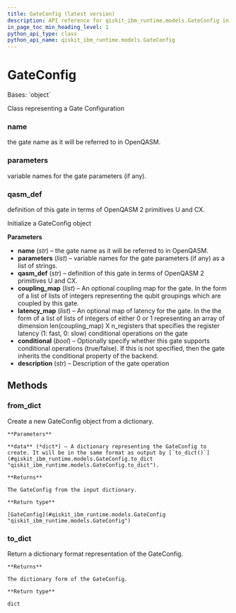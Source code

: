 ```yaml
---
title: GateConfig (latest version)
description: API reference for qiskit_ibm_runtime.models.GateConfig in the latest version of qiskit-ibm-runtime
in_page_toc_min_heading_level: 1
python_api_type: class
python_api_name: qiskit_ibm_runtime.models.GateConfig
---
```


# GateConfig

<Class id="qiskit_ibm_runtime.models.GateConfig" isDedicatedPage={true} github="https://github.com/Qiskit/qiskit-ibm-runtime/tree/stable/0.42/qiskit_ibm_runtime/models/backend_configuration.py#L26-L128" signature="GateConfig(name, parameters, qasm_def, coupling_map=None, latency_map=None, conditional=None, description=None)" modifiers="class">
  Bases: `object`

  Class representing a Gate Configuration

  ### name

  <Attribute id="qiskit_ibm_runtime.models.GateConfig.name">
    the gate name as it will be referred to in OpenQASM.
  </Attribute>

  ### parameters

  <Attribute id="qiskit_ibm_runtime.models.GateConfig.parameters">
    variable names for the gate parameters (if any).
  </Attribute>

  ### qasm\_def

  <Attribute id="qiskit_ibm_runtime.models.GateConfig.qasm_def">
    definition of this gate in terms of OpenQASM 2 primitives U and CX.
  </Attribute>

  Initialize a GateConfig object

  **Parameters**

  *   **name** (*str*) – the gate name as it will be referred to in OpenQASM.
  *   **parameters** (*list*) – variable names for the gate parameters (if any) as a list of strings.
  *   **qasm\_def** (*str*) – definition of this gate in terms of OpenQASM 2 primitives U and CX.
  *   **coupling\_map** (*list*) – An optional coupling map for the gate. In the form of a list of lists of integers representing the qubit groupings which are coupled by this gate.
  *   **latency\_map** (*list*) – An optional map of latency for the gate. In the the form of a list of lists of integers of either 0 or 1 representing an array of dimension len(coupling\_map) X n\_registers that specifies the register latency (1: fast, 0: slow) conditional operations on the gate
  *   **conditional** (*bool*) – Optionally specify whether this gate supports conditional operations (true/false). If this is not specified, then the gate inherits the conditional property of the backend.
  *   **description** (*str*) – Description of the gate operation

  ## Methods

  ### from\_dict

  <Function id="qiskit_ibm_runtime.models.GateConfig.from_dict" github="https://github.com/Qiskit/qiskit-ibm-runtime/tree/stable/0.42/qiskit_ibm_runtime/models/backend_configuration.py#L81-L93" signature="from_dict(data)" modifiers="classmethod">
    Create a new GateConfig object from a dictionary.

    **Parameters**

    **data** (*dict*) – A dictionary representing the GateConfig to create. It will be in the same format as output by [`to_dict()`](#qiskit_ibm_runtime.models.GateConfig.to_dict "qiskit_ibm_runtime.models.GateConfig.to_dict").

    **Returns**

    The GateConfig from the input dictionary.

    **Return type**

    [GateConfig](#qiskit_ibm_runtime.models.GateConfig "qiskit_ibm_runtime.models.GateConfig")
  </Function>

  ### to\_dict

  <Function id="qiskit_ibm_runtime.models.GateConfig.to_dict" github="https://github.com/Qiskit/qiskit-ibm-runtime/tree/stable/0.42/qiskit_ibm_runtime/models/backend_configuration.py#L95-L114" signature="to_dict()">
    Return a dictionary format representation of the GateConfig.

    **Returns**

    The dictionary form of the GateConfig.

    **Return type**

    dict
  </Function>
</Class>

